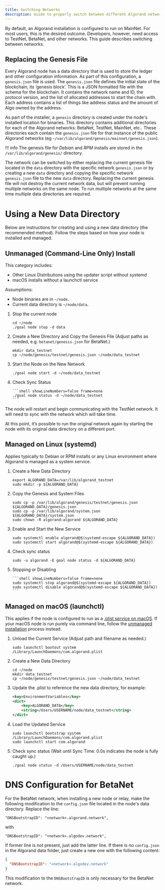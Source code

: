 ```yaml
---
title: Switching Networks
description: Guide to properly switch between different Algorand networks
---
```



By default, an Algorand installation is configured to run on MainNet. For most users, this is the desired outcome. Developers, however, need access to TestNet, BetaNet, and other networks. This guide describes switching between networks.

## Replacing the Genesis File

Every Algorand node has a data directory that is used to store the ledger and other configuration information. As part of this configuration, a `genesis.json` file is used. The `genesis.json` file defines the initial state of the blockchain, its ‘genesis block’. This is a JSON formatted file with the schema for the blockchain. It contains the network name and ID, the protocol version, and the list of allocated addresses to start the chain with. Each address contains a list of things like address status and the amount of Algo owned by the address.

As part of the installer, a `genesis` directory is created under the node's installed location for binaries. This directory contains additional directories for each of the Algorand networks: BetaNet, TestNet, MainNet, etc.. These directories each contain the `genesis.json` file for that instance of the public Algorand networks (eg `~/var/lib/algorand/genesis/mainnet/genesis.json`).

!!! info
The genesis file for _Debian_ and _RPM_ installs are stored in the `/var/lib/algorand/genesis/` directory.

The network can be switched by either replacing the current genesis file located in the `data` directory with the specific network `genesis.json` or by creating a new `data` directory and copying the specific network `genesis.json` file to the new `data` directory. Replacing the current genesis file will not destroy the current network data, but will prevent running multiple networks on the same node. To run multiple networks at the same time multiple data directories are required.

# Using a New Data Directory

Below are instructions for creating and using a new data directory (the recommended method). Follow the steps based on how your node is installed and managed.

## **Unmanaged (Command-Line Only) Install**

This category includes:

- Other Linux Distributions using the updater script without systemd
- macOS installs without a launchctl service

Assumptions:

- Node binaries are in `~/node`.
- Current data directory is `~/node/data`.

<Steps>

1.  Stop the current node

    ```shell showLineNumbers=false frame=none
    cd ~/node
    ./goal node stop -d data
    ```

2.  Create a New Directory and Copy the Genesis File (Adjust paths as needed, e.g. `betanet/genesis.json` for BetaNet.)

    ```shell showLineNumbers=false frame=none
    mkdir data_testnet
    cp ~/node/genesis/testnet/genesis.json ~/node/data_testnet
    ```

3.  Start the Node on the New Network

    ```shell showLineNumbers=false frame=none
    ./goal node start -d ~/node/data_testnet
    ```

4.  Check Sync Status

        ```shell showLineNumbers=false frame=none
        ./goal node status -d ~/node/data_testnet
        ```

</Steps>

The node will restart and begin communicating with the TestNet network. It will need to sync with the network which will take time.

At this point, it’s possible to run the original network again by starting the node with its original data directory on a different port.

## Managed on Linux (systemd)

Applies typically to Debian or RPM installs or any Linux environment where Algorand is managed as a system service.

<Steps>

1.  Create a New Data Directory

    ```shell showLineNumbers=false frame=none
    export ALGORAND_DATA=/var/lib/algorand_testnet
    sudo mkdir -p ${ALGORAND_DATA}
    ```

2.  Copy the Genesis and System Files

    ```shell showLineNumbers=false frame=none
    sudo cp -p /var/lib/algorand/genesis/testnet/genesis.json ${ALGORAND_DATA}/genesis.json
    sudo cp -p /var/lib/algorand/system.json ${ALGORAND_DATA}/system.json
    sudo chown -R algorand:algorand ${ALGORAND_DATA}
    ```

3.  Enable and Start the New Service

    ```shell showLineNumbers=false frame=none
    sudo systemctl enable algorand@$(systemd-escape ${ALGORAND_DATA})
    sudo systemctl start algorand@$(systemd-escape ${ALGORAND_DATA})
    ```

4.  Check sync status

    ```shell showLineNumbers=false frame=none
    sudo -u algorand -E goal node status -d ${ALGORAND_DATA}
    ```

5.  Stopping or Disabling

        ```shell showLineNumbers=false frame=none
        sudo systemctl stop algorand@$(systemd-escape ${ALGORAND_DATA})
        sudo systemctl disable algorand@$(systemd-escape ${ALGORAND_DATA})
        ```

</Steps>

## **Managed on macOS (launchctl)**

This applies if the node is configured to run as a [.plist service on macOS](/nodes/installation/manual-installation#running-the-node-as-a-macos-service). If your macOS node is run purely via command line, follow the [unmanaged installation](#unmanaged-command-line-only-install) process instead.

<Steps>

1. Unload the Current Service (Adjust path and filename as needed.)

   ```shell showLineNumbers=false frame=none
   sudo launchctl bootout system /Library/LaunchDaemons/com.algorand.plist
   ```

2. Create a New Data Directory

   ```shell showLineNumbers=false frame=none
   cd ~/node
   mkdir data_testnet
   cp ~/node/genesis/testnet/genesis.json ~/node/data_testnet
   ```

3. Update the .plist to reference the new data directory, for example:

   ```xml showLineNumbers=false frame=none
   <key>EnvironmentVariables</key>
   <dict>
       <key>ALGORAND_DATA</key>
       <string>/Users/USERNAME/node/data_testnet</string>
   </dict>
   ```

4. Load the Updated Service

   ```shell showLineNumbers=false frame=none
   sudo launchctl bootstrap system /Library/LaunchDaemons/com.algorand.plist
   sudo launchctl start com.algorand
   ```

5. Check sync status (Wait until Sync Time: 0.0s indicates the node is fully caught up.)

   ```shell showLineNumbers=false frame=none
   ./goal node status -d /Users/USERNAME/node/data_testnet
   ```

</Steps>

# DNS Configuration for BetaNet

For the BetaNet network, when installing a new node or relay, make the following modification to the `config.json` file located in the node's data directory. Replace the line:

```shell showLineNumbers=false frame=none
"DNSBootstrapID": "<network>.algorand.network",
```

with

```shell showLineNumbers=false frame=none
"DNSBootstrapID": "<network>.algodev.network",
```

If former line is not present, just add the latter line.
If there is no `config.json` in the Algorand data folder, just create a new one with the following content:

```json showLineNumbers=false frame=none
{
  "DNSBootstrapID": "<network>.algodev.network"
}
```

This modification to the `DNSBootstrapID` is only necessary for the BetaNet network.

